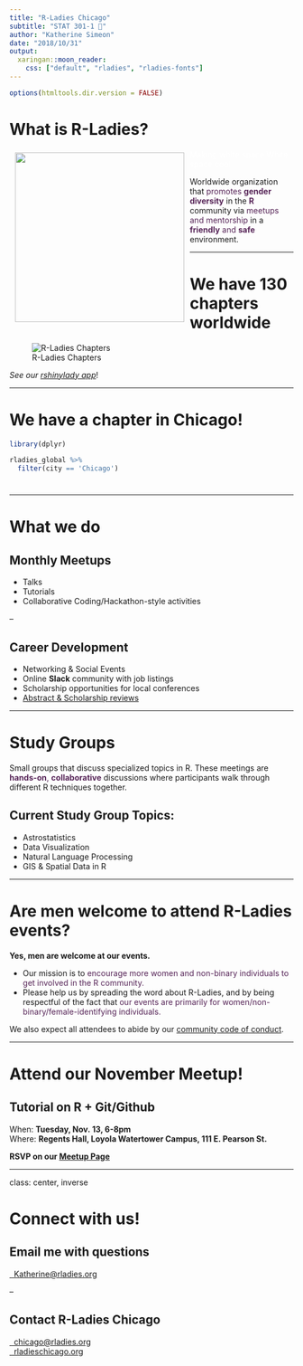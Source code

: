 ```yaml
---
title: "R-Ladies Chicago"
subtitle: "STAT 301-1 🎃"
author: "Katherine Simeon"
date: "2018/10/31"
output:
  xaringan::moon_reader:
    css: ["default", "rladies", "rladies-fonts"]
---
```


```r
options(htmltools.dir.version = FALSE)
```


# What is R-Ladies?

<img src="https://rladies.org/wp-content/uploads/2016/12/R-LadiesGlobal.png" width="300" align="left" style="margin: 5px 10px" alt="">  
  
<span style="color:#FFFFFF">Making white space  White space cool </span>  
   
    
    
Worldwide organization that <span style="color:#562457">promotes **gender diversity**</span> in the <span style="color:#562457">**R**</span> community via <span style="color:#562457">meetups and mentorship</span> in a <span style="color:#562457">**friendly** and **safe**</span> environment.  

---
  
# We have 130 chapters worldwide 
  
![R-Ladies Chapters](img/rladies-shiny.png)
  
*See our [rshinylady app](https://gqueiroz.shinyapps.io/rshinylady/)*!
  
---
  
# We have a chapter in Chicago!  
    
```r
library(dplyr)

rladies_global %>%
  filter(city == 'Chicago')
```
  
<img src="https://rladieschicago.org/img/rladieschi_group_2.png" align="center" style="margin: 5px 10px" alt="">   
  
---

# What we do  
  
## Monthly Meetups  
  
* Talks   
* Tutorials  
* Collaborative Coding/Hackathon-style activities  
  
--
  
## Career Development  
  
* Networking & Social Events  
* Online **Slack** community with job listings  
* Scholarship opportunities for local conferences  
* [Abstract & Scholarship reviews](http://tinyurl.com/rladiesabstracts)   
  

---
  
# Study Groups   
  
Small groups that discuss specialized topics in R. These meetings are <span style="color:#562457">**hands-on**, **collaborative**</span> discussions where participants walk through different R techniques together.       
  
  
## Current Study Group Topics:    
    
* Astrostatistics   
* Data Visualization  
* Natural Language Processing    
* GIS & Spatial Data in R    
  
---
  
# Are men welcome to attend R-Ladies events?  
  
**Yes, men are welcome at our events.**  
  
* Our mission is to <span style="color:#562457">encourage more women and non-binary individuals to get involved in the R community.</span>   
* Please help us by spreading the word about R-Ladies, and by being respectful of the fact that <span style="color:#562457">our events are primarily for women/non-binary/female-identifying individuals.</span>    
  
  
We also expect all attendees to abide by our [community code of conduct](https://rladies.org/code-of-conduct/).      
  
  
---
    
# Attend our November Meetup!  
  
## Tutorial on R + Git/Github  
  
When: **Tuesday, Nov. 13, 6-8pm**    
Where: **Regents Hall, Loyola Watertower Campus, 111 E. Pearson St.**   
  

**RSVP on our [Meetup Page](https://www.meetup.com/rladies-chicago/)**
   
   
---

class: center, inverse 

# Connect with us!  
  
## Email me with questions  
  
<a href="mailto:katherine@rladies.org"><i class="fa fa-paper-plane fa-fw"></i>&nbsp; Katherine@rladies.org</a><br>  
  
--
  
## Contact R-Ladies Chicago  
  
<a href="mailto:chicago@rladies.org"><i class="fa fa-paper-plane fa-fw"></i>&nbsp; chicago@rladies.org</a><br> 
<a href="https://rladieschicago.org/"><i class="fa fa-link fa-fw"></i>&nbsp; rladieschicago.org</a><br>  


